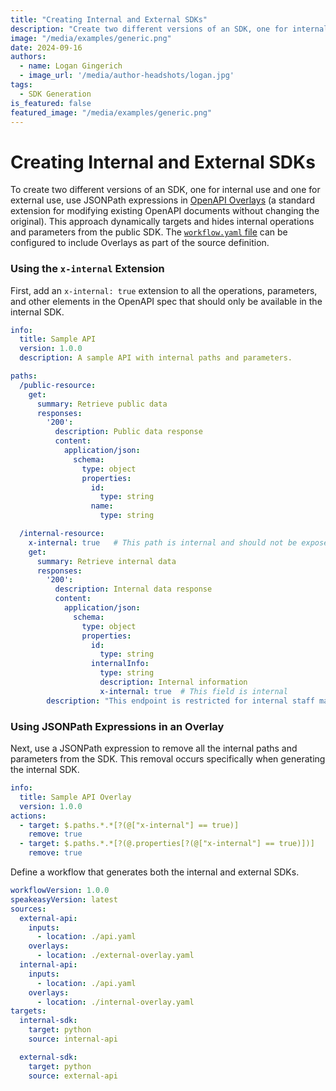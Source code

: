 ```yaml
---
title: "Creating Internal and External SDKs"
description: "Create two different versions of an SDK, one for internal use and one for external use, using JSONPath expressions in OpenAPI Overlays."
image: "/media/examples/generic.png"
date: 2024-09-16
authors:
  - name: Logan Gingerich
  - image_url: '/media/author-headshots/logan.jpg'
tags:
  - SDK Generation
is_featured: false
featured_image: "/media/examples/generic.png"
---
```


# Creating Internal and External SDKs

To create two different versions of an SDK, one for internal use and one for external use, use JSONPath expressions in [OpenAPI Overlays](/openapi/overlays) (a standard extension for modifying existing OpenAPI documents without changing the original). This approach dynamically targets and hides internal operations and parameters from the public SDK. The [`workflow.yaml` file](/docs/workflow-file-reference) can be configured to include Overlays as part of the source definition.

### Using the `x-internal` Extension

First, add an `x-internal: true` extension to all the operations, parameters, and other elements in the OpenAPI spec that should only be available in the internal SDK.

```yaml api.yaml
info:
  title: Sample API
  version: 1.0.0
  description: A sample API with internal paths and parameters.

paths:
  /public-resource:
    get:
      summary: Retrieve public data
      responses:
        '200':
          description: Public data response
          content:
            application/json:
              schema:
                type: object
                properties:
                  id:
                    type: string
                  name:
                    type: string

  /internal-resource:
    x-internal: true   # This path is internal and should not be exposed externally
    get:
      summary: Retrieve internal data
      responses:
        '200':
          description: Internal data response
          content:
            application/json:
              schema:
                type: object
                properties:
                  id:
                    type: string
                  internalInfo:
                    type: string
                    description: Internal information
                    x-internal: true  # This field is internal
        description: "This endpoint is restricted for internal staff management and not visible in public SDKs."
```

### Using JSONPath Expressions in an Overlay

Next, use a JSONPath expression to remove all the internal paths and parameters from the SDK. This removal occurs specifically when generating the internal SDK.

```yaml internal-overlay.yaml
info:
  title: Sample API Overlay
  version: 1.0.0
actions:
  - target: $.paths.*.*[?(@["x-internal"] == true)]
    remove: true
  - target: $.paths.*.*[?(@.properties[?(@["x-internal"] == true)])]
    remove: true
```

Define a workflow that generates both the internal and external SDKs.

```yaml workflow.yaml
workflowVersion: 1.0.0
speakeasyVersion: latest
sources:
  external-api:
    inputs:
      - location: ./api.yaml
    overlays:
      - location: ./external-overlay.yaml
  internal-api:
    inputs:
      - location: ./api.yaml
    overlays:
      - location: ./internal-overlay.yaml
targets:
  internal-sdk:
    target: python
    source: internal-api

  external-sdk:
    target: python
    source: external-api
```      
